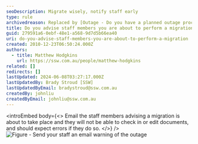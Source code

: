 ```yaml
---
seoDescription: Migrate wisely, notify staff early
type: rule
archivedreason: Replaced by [Outage - Do you have a planned outage process?](/rules/planned-outage-process)
title: Do you advise staff members you are about to perform a migration?
guid: 279591a6-0ebf-48e1-a568-9d7d5b66ea40
uri: do-you-advise-staff-members-you-are-about-to-perform-a-migration
created: 2010-12-23T06:50:24.000Z
authors:
  - title: Matthew Hodgkins
    url: https://ssw.com.au/people/matthew-hodgkins
related: []
redirects: []
lastUpdated: 2024-06-08T03:27:17.000Z
lastUpdatedBy: Brady Stroud [SSW]
lastUpdatedByEmail: bradystroud@ssw.com.au
createdBy: johnliu
createdByEmail: johnliu@ssw.com.au
---
```


<introEmbed
  body={<>
Email the staff members advising a migration is about to take place and they will not be able to check in or edit documents, and should expect errors if they do so.
  </>}
/>
![Figure - Send your staff an email warning of the outage](/uploads/rules/do-you-advise-staff-members-you-are-about-to-perform-a-migration/OutageEmail.png)
